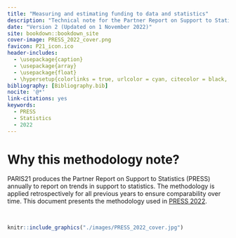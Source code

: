 ```yaml
--- 
title: "Measuring and estimating funding to data and statistics"
description: "Technical note for the Partner Report on Support to Statistics"
date: "Version 2 (Updated on 1 November 2022)"
site: bookdown::bookdown_site
cover-image: PRESS_2022_cover.png
favicon: P21_icon.ico
header-includes:
  - \usepackage{caption}
  - \usepackage{array}
  - \usepackage{float}
  - \hypersetup{colorlinks = true, urlcolor = cyan, citecolor = black, menucolor = black, anchorcolor = black, linkcolor=black}
bibliography: [Bibliography.bib]
nocite: '@*'
link-citations: yes
keywords:
  - PRESS
  - Statistics
  - 2022
---
```




# Why this methodology note? {-}

PARIS21 produces the Partner Report on Support to Statistics (PRESS) annually to report on trends in 
support  to  statistics.  The  methodology  is  applied  retrospectively  for  all  previous  years  to  ensure comparability over time. This document presents the methodology used in [PRESS 2022](https://www.oecd-ilibrary.org/sites/c3cfb353-en/index.html?itemId=/content/publication/c3cfb353-en). 

<br />

```r
knitr::include_graphics("./images/PRESS_2022_cover.jpg")
```
